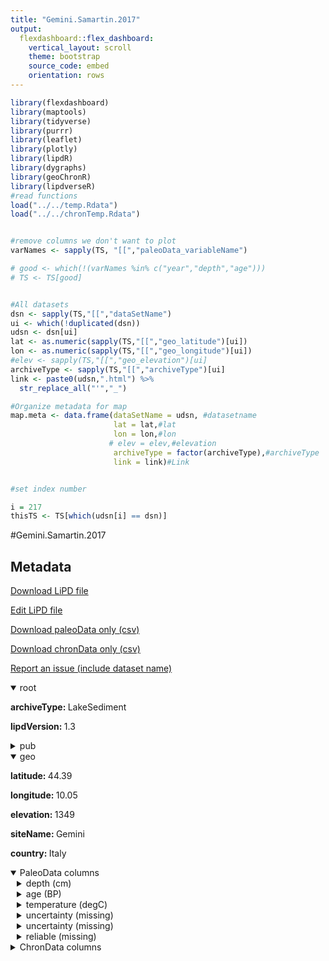 ```yaml
---
title: "Gemini.Samartin.2017"
output: 
  flexdashboard::flex_dashboard:
    vertical_layout: scroll
    theme: bootstrap
    source_code: embed
    orientation: rows
---
```


```r
library(flexdashboard)
library(maptools)
library(tidyverse)
library(purrr)
library(leaflet)
library(plotly)
library(lipdR)
library(dygraphs)
library(geoChronR)
library(lipdverseR)
#read functions
load("../../temp.Rdata")
load("../../chronTemp.Rdata")


#remove columns we don't want to plot
varNames <- sapply(TS, "[[","paleoData_variableName")

# good <- which(!(varNames %in% c("year","depth","age")))
# TS <- TS[good]


#All datasets
dsn <- sapply(TS,"[[","dataSetName")
ui <- which(!duplicated(dsn))
udsn <- dsn[ui]
lat <- as.numeric(sapply(TS,"[[","geo_latitude")[ui])
lon <- as.numeric(sapply(TS,"[[","geo_longitude")[ui])
#elev <- sapply(TS,"[[","geo_elevation")[ui]
archiveType <- sapply(TS,"[[","archiveType")[ui]
link <- paste0(udsn,".html") %>% 
  str_replace_all("'","_")

#Organize metadata for map
map.meta <- data.frame(dataSetName = udsn, #datasetname
                       lat = lat,#lat
                       lon = lon,#lon
                      # elev = elev,#elevation
                       archiveType = factor(archiveType),#archiveType
                       link = link)#Link


#set index number

i = 217
thisTS <- TS[which(udsn[i] == dsn)]
```
#Gemini.Samartin.2017

Metadata {.sidebar}
-------------------------------------
[Download LiPD file](Gemini.Samartin.2017.lpd)
            

[Edit LiPD file](http://lipd.net/playground?source=http://lipdverse.org/globalHolocene/0_25_5/Gemini.Samartin.2017.lpd)
            

[Download paleoData only (csv)](Gemini.Samartin.2017.csv)
            

[Download chronData only (csv)](Gemini.Samartin.2017-chron.csv)
            

[Report an issue (include dataset name)](https://github.com/nickmckay/LiPDverse/issues)

<details open style="margin-left: 0px">
<summary>root</summary>
<p style="margin-left: 0px"><strong>archiveType: </strong>LakeSediment
<p style="margin-left: 0px"><strong>lipdVersion: </strong>1.3
</details>
<details>
<summary>pub</summary>
<details style="margin-left: 10px">
<summary>pub1</summary>
<p style="margin-left: 10px"><strong>author: </strong>list(list(name = "Samartin, Stephanie"), list(name = "Heiri, Oliver"), list(name = "Joos, Fortunat"), list(name = "Renssen, Hans"), list(name = "Franke, Joerg"), list(name = "Broennimann, Stefan"), list(name = "Tinner, Willy"))
<p style="margin-left: 10px"><strong>journal: </strong>Nature Geoscience
<p style="margin-left: 10px"><strong>volume: </strong>10
<p style="margin-left: 10px"><strong>title: </strong>Warm Mediterranean mid-Holocene summers inferred from fossil midge assemblages
</details>
<details style="margin-left: 10px">
<summary>pub2</summary>
<p style="margin-left: 10px"><strong>author: </strong>list(list(name = NA))
</details>
</details>
<details open style="margin-left: 0px">
<summary>geo</summary>
<p style="margin-left: 0px"><strong>latitude: </strong>44.39
<p style="margin-left: 0px"><strong>longitude: </strong>10.05
<p style="margin-left: 0px"><strong>elevation: </strong>1349
<p style="margin-left: 0px"><strong>siteName: </strong>Gemini
<p style="margin-left: 0px"><strong>country: </strong>Italy
</details>
<details open>
<summary>PaleoData columns</summary>
<details style="margin-left: 10px">
<summary>depth (cm)</summary>
<p style="margin-left: 10px"><strong>TSid: </strong>RwW94SDleTG
<p style="margin-left: 10px"><strong>variableName: </strong>depth
<p style="margin-left: 10px"><strong>units: </strong>cm
</details>
<details style="margin-left: 10px">
<summary>age (BP)</summary>
<p style="margin-left: 10px"><strong>TSid: </strong>R4dVAzDytoe
<p style="margin-left: 10px"><strong>variableName: </strong>age
<p style="margin-left: 10px"><strong>units: </strong>BP
</details>
<details style="margin-left: 10px">
<summary>temperature (degC)</summary>
<p style="margin-left: 10px"><strong>TSid: </strong>RrR5q3ibRjl
<p style="margin-left: 10px"><strong>variableName: </strong>temperature
<p style="margin-left: 10px"><strong>units: </strong>degC
<p style="margin-left: 10px"><strong>useInGlobalTemperatureAnalysis: </strong>FALSE
<details>
<summary>interpretation</summary>
<details style="margin-left: 20px">
<summary>1</summary>
<p style="margin-left: 20px"><strong>direction: </strong>positive
<p style="margin-left: 20px"><strong>scope: </strong>climate
<p style="margin-left: 20px"><strong>seasonality: </strong>7
<p style="margin-left: 20px"><strong>seasonalityOriginal: </strong>Jul
<p style="margin-left: 20px"><strong>variable: </strong>T
</details>
</details>
</details>
<details style="margin-left: 10px">
<summary>uncertainty (missing)</summary>
<p style="margin-left: 10px"><strong>TSid: </strong>RxBmcyei4Yh
<p style="margin-left: 10px"><strong>variableName: </strong>uncertainty
<p style="margin-left: 10px"><strong>units: </strong>missing
<p style="margin-left: 10px"><strong>useInGlobalTemperatureAnalysis: </strong>FALSE
</details>
<details style="margin-left: 10px">
<summary>uncertainty (missing)</summary>
<p style="margin-left: 10px"><strong>TSid: </strong>RzqdPKxhlqI
<p style="margin-left: 10px"><strong>variableName: </strong>uncertainty
<p style="margin-left: 10px"><strong>units: </strong>missing
<p style="margin-left: 10px"><strong>useInGlobalTemperatureAnalysis: </strong>FALSE
</details>
<details style="margin-left: 10px">
<summary>reliable (missing)</summary>
<p style="margin-left: 10px"><strong>TSid: </strong>R2hcWIkKwzm
<p style="margin-left: 10px"><strong>variableName: </strong>reliable
<p style="margin-left: 10px"><strong>units: </strong>missing
<p style="margin-left: 10px"><strong>useInGlobalTemperatureAnalysis: </strong>FALSE
</details>
<details>
<summary>ChronData columns</summary>
<details style="margin-left: 10px">
<summary>OriginalDateID ()</summary>
<p style="margin-left: 10px"><strong>TSid: </strong>RZmnv2MKfJ1
<p style="margin-left: 10px"><strong>variableName: </strong>OriginalDateID
</details>
<details style="margin-left: 10px">
<summary>TopDepthofDate (cm)</summary>
<p style="margin-left: 10px"><strong>TSid: </strong>Rkhk1aoxin3
<p style="margin-left: 10px"><strong>variableName: </strong>TopDepthofDate
<p style="margin-left: 10px"><strong>units: </strong>cm
</details>
<details style="margin-left: 10px">
<summary>BottomDepthofDate (cm)</summary>
<p style="margin-left: 10px"><strong>TSid: </strong>RORA9d4ytZF
<p style="margin-left: 10px"><strong>variableName: </strong>BottomDepthofDate
<p style="margin-left: 10px"><strong>units: </strong>cm
</details>
<details style="margin-left: 10px">
<summary>DateType ()</summary>
<p style="margin-left: 10px"><strong>TSid: </strong>R6v7zM4MTjQ
<p style="margin-left: 10px"><strong>variableName: </strong>DateType
</details>
<details style="margin-left: 10px">
<summary>DateBP ()</summary>
<p style="margin-left: 10px"><strong>TSid: </strong>RoxKtRXYso2
<p style="margin-left: 10px"><strong>variableName: </strong>DateBP
</details>
<details style="margin-left: 10px">
<summary>Uncertaintyplus ()</summary>
<p style="margin-left: 10px"><strong>TSid: </strong>RSfIo6o3bYr
<p style="margin-left: 10px"><strong>variableName: </strong>Uncertaintyplus
</details>
<details style="margin-left: 10px">
<summary>Uncertaintyminus ()</summary>
<p style="margin-left: 10px"><strong>TSid: </strong>RHpFpIPm4Yw
<p style="margin-left: 10px"><strong>variableName: </strong>Uncertaintyminus
</details>
<details style="margin-left: 10px">
<summary>IncludeYN ()</summary>
<p style="margin-left: 10px"><strong>TSid: </strong>RPTQZLiab4o
<p style="margin-left: 10px"><strong>variableName: </strong>IncludeYN
</details>
<details style="margin-left: 10px">
<summary>AdditionalNotes ()</summary>
<p style="margin-left: 10px"><strong>TSid: </strong>REBugObpQQV
<p style="margin-left: 10px"><strong>variableName: </strong>AdditionalNotes
</details>

Row {.tabset .tabset-fade}
-----------------------------------------------------------------------

### Sitemap

```r
  map.meta.split <- split(map.meta, map.meta$archiveType)


factpal <- colorFactor("Paired",map.meta$archiveType)
buff <- 15
l <- leaflet() %>% 
  addTiles() %>% 
  fitBounds(map.meta$lon[i]-buff,map.meta$lat[i]-buff,map.meta$lon[i]+buff,map.meta$lat[i]+buff)
  

  
  
names(map.meta.split) %>%
  purrr::walk( function(df) {
    l <<- l %>%
      addMarkers(data=map.meta.split[[df]],
                 lng=~lon, lat=~lat,
                 label=~as.character(archiveType),
                 popup=~paste(str_c('Dataset: <a href="',link,'">',dataSetName,'</a>'),
                                 # str_c("Elevation: ",elev),
                                  str_c("Archive Type: ",archiveType),
                                  sep = "<br>"),
                 group = df,
                 clusterOptions = markerClusterOptions(removeOutsideVisibleBounds = F),
                 labelOptions = labelOptions(noHide = F,
                                             direction = 'auto'))
  })

l %>%
  addLayersControl(position = "bottomleft",
    overlayGroups = names(map.meta.split),
    options = layersControlOptions(collapsed = FALSE,
                                   opacity = 0.8)
  )
```

### Search the LiPDverse (Beta! doesn't work well yet)
```r
#Add google search bar
htmltools::includeHTML("../../googleSearchChunk.html")
```


Row {.tabset .tabset-fade}
-----------------------------------------------------------------------

### temperature (degC)
```r
plotCol(thisTS,ind = 3)
```

### uncertainty (missing)
```r
plotCol(thisTS,ind = 4)
```

### uncertainty (missing)
```r
plotCol(thisTS,ind = 5)
```

### reliable (missing)
```r
plotCol(thisTS,ind = 6)
```

Row {.tabset .tabset-fade}
-----------------------------------------------------------------------

### OriginalDateID ()
```r
plotCol(chronTS,ind = 1)
```

### TopDepthofDate (cm)
```r
plotCol(chronTS,ind = 2)
```

### BottomDepthofDate (cm)
```r
plotCol(chronTS,ind = 3)
```

### DateType ()
```r
plotCol(chronTS,ind = 4)
```

### DateBP ()
```r
plotCol(chronTS,ind = 5)
```

### Uncertaintyplus ()
```r
plotCol(chronTS,ind = 6)
```

### Uncertaintyminus ()
```r
plotCol(chronTS,ind = 7)
```

### IncludeYN ()
```r
plotCol(chronTS,ind = 8)
```

### AdditionalNotes ()
```r
plotCol(chronTS,ind = 9)
```
